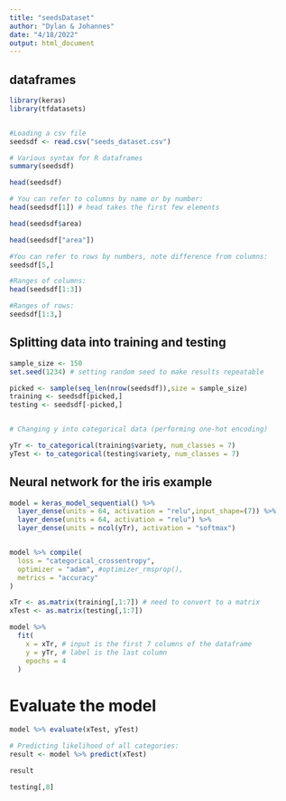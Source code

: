 ```yaml
---
title: "seedsDataset"
author: "Dylan & Johannes"
date: "4/18/2022"
output: html_document
---
```




## dataframes 
```r
library(keras)
library(tfdatasets)


#Loading a csv file
seedsdf <- read.csv("seeds_dataset.csv")

# Various syntax for R dataframes
summary(seedsdf)

head(seedsdf)

# You can refer to columns by name or by number:
head(seedsdf[1]) # head takes the first few elements

head(seedsdf$area)

head(seedsdf["area"])
```


```r
#You can refer to rows by numbers, note difference from columns:
seedsdf[5,]

#Ranges of columns:
head(seedsdf[1:3])

#Ranges of rows:
seedsdf[1:3,]
```


## Splitting data into training and testing

```r
sample_size <- 150
set.seed(1234) # setting random seed to make results repeatable

picked <- sample(seq_len(nrow(seedsdf)),size = sample_size)
training <- seedsdf[picked,]
testing <- seedsdf[-picked,]


# Changing y into categorical data (performing one-hot encoding)

yTr <- to_categorical(training$variety, num_classes = 7)
yTest <- to_categorical(testing$variety, num_classes = 7)

```

## Neural network for the iris example

```r

model = keras_model_sequential() %>%
  layer_dense(units = 64, activation = "relu",input_shape=(7)) %>%
  layer_dense(units = 64, activation = "relu") %>%
  layer_dense(units = ncol(yTr), activation = "softmax")


model %>% compile(
  loss = "categorical_crossentropy",
  optimizer = "adam", #optimizer_rmsprop(),
  metrics = "accuracy"
)

xTr <- as.matrix(training[,1:7]) # need to convert to a matrix
xTest <- as.matrix(testing[,1:7])

model %>% 
  fit(
    x = xTr, # input is the first 7 columns of the dataframe
    y = yTr, # label is the last column
    epochs = 4
  )

```

# Evaluate the model
```r
model %>% evaluate(xTest, yTest)

# Predicting likelihood of all categories:
result <- model %>% predict(xTest)

result

testing[,8]

```
